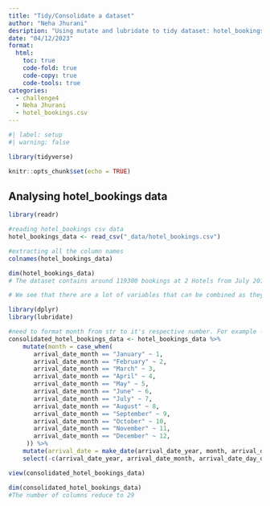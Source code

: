 ```yaml
---
title: "Tidy/Consolidate a dataset"
author: "Neha Jhurani"
desription: "Using mutate and lubridate to tidy dataset: hotel_bookings.csv"
date: "04/12/2023"
format:
  html:
    toc: true
    code-fold: true
    code-copy: true
    code-tools: true
categories:
  - challenge4
  - Neha Jhurani
  - hotel_bookings.csv
---
```


```r
#| label: setup
#| warning: false

library(tidyverse)

knitr::opts_chunk$set(echo = TRUE)
```

## Analysing hotel_bookings data

```r
library(readr)

#reading hotel_bookings csv data
hotel_bookings_data <- read_csv("_data/hotel_bookings.csv")

#extracting all the column names
colnames(hotel_bookings_data)

dim(hotel_bookings_data)
# The dataset contains around 119300 bookings at 2 Hotels from July 2015 to August 2017. There are 32 features for each booking

# We see that there are a lot of variables that can be combined as they represent the same information. For ex - if we wnt to know the arriavl date, we have 4 different attrs for it, i.e., year of arrival, month of arrival, day of arrival and week of arrival. These features separated might help us with some info like, if we want to know the busiest months every year, etc. But, for now, these information makes more sense to our usecase together.

library(dplyr)
library(lubridate)

#need to format month from str to it's respective number. For example - 'January' -> 1. We can use case_when along with mutate() as shown below
consolidated_hotel_bookings_data <- hotel_bookings_data %>%
    mutate(month = case_when(
       arrival_date_month == "January" ~ 1,
       arrival_date_month == "February" ~ 2,
       arrival_date_month == "March" ~ 3,
       arrival_date_month == "April" ~ 4,
       arrival_date_month == "May" ~ 5,
       arrival_date_month == "June" ~ 6,
       arrival_date_month == "July" ~ 7,
       arrival_date_month == "August" ~ 8,
       arrival_date_month == "September" ~ 9,
       arrival_date_month == "October" ~ 10,
       arrival_date_month == "November" ~ 11,
       arrival_date_month == "December" ~ 12,
     )) %>%
    mutate(arrival_date = make_date(arrival_date_year, month, arrival_date_day_of_month)) %>% #combining separate parts of date into one
    select(-c(arrival_date_year, arrival_date_month, arrival_date_day_of_month, month, arrival_date_week_number))  # removing extra columns

view(consolidated_hotel_bookings_data)

dim(consolidated_hotel_bookings_data)
#The number of columns reduce to 29

```